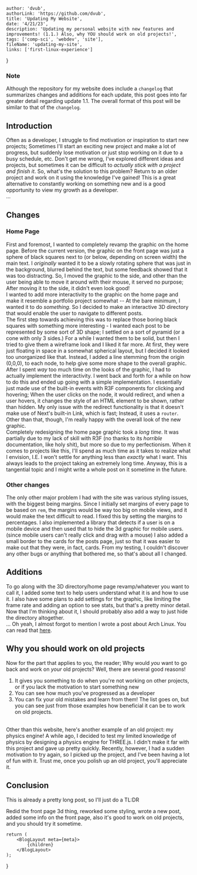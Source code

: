 
    author: 'dvub',
    authorLink: 'https://github.com/dvub',
    title: 'Updating My Website',
    date: '4/21/23',
    description: 'Updating my personal website with new features and improvements! (1.1.) Also, why YOU should work on old projects!',
    tags: ['comp-sci', 'webdev', 'site'],
    fileName: 'updating-my-site',
    links: ['first-linux-experience']
}

### Note

Although the repository for my website does include a `changelog` that summarizes changes and additions for each update, this post goes into far greater detail regarding update 1.1. The overall format of this post will be similar to that of the `changelog`. 

## Introduction

Often as a developer, I struggle to find motivation or inspiration to start new projects; Sometimes I'll start an exciting new project and make a lot of progress, but suddenly lose motivation or just stop working on it due to a busy schedule, etc. Don't get me wrong, I've explored different ideas and projects, but sometimes it can be difficult to *actually stick with a project and finish it*. So, what's the solution to this problem? Return to an older project and work on it using the knowledge I've gained! This is a great alternative to constantly working on something new and is a good opportunity to view my growth as a developer.
<br/>...<br/>

## Changes

### Home Page

First and foremost, I wanted to completely revamp the graphic on the home page. Before the current version, the graphic on the front page was just a sphere of black squares next to (or below, depending on screen width) the main text. I *originally* wanted it to be a slowly rotating sphere that was just in the background, blurred behind the text, but some feedback showed that it was too distracting. So, I moved the graphic to the side, and other than the user being able to move it around with their mouse, it served no purpose; After moving it to the side, it didn't even look good!
<br/>
I wanted to add more interactivity to the graphic on the home page and make it resemble a portfolio project somewhat -- At the bare minimum, I wanted it to do *something*. So I decided to make an interactive 3D directory that would enable the user to navigate to different posts. 
<br/> 
The first step towards achieving this was to replace those boring black squares with something more interesting - I wanted each post to be represented by some sort of 3D shape; I settled on a sort of pyramid (or a cone with only 3 sides.) For a while I wanted them to be solid, but then I tried to give them a wireframe look and I liked it far more. At first, they were just floating in space in a somewhat spherical layout, but I decided it looked too unorganized like that. Instead, I added a line stemming from the origin (0,0,0), to each node, to help give some more shape to the overall graphic. After I spent *way* too much time on the looks of the graphic, I had to actually implement the interactivity. I went back and forth for a while on how to do this and ended up going with a simple implementation. I essentially just made use of the built-in events with R3F components for clicking and hovering; When the user clicks on the node, it would redirect, and when a user hovers, it changes the style of an HTML element to be shown, rather than hidden. My only issue with the redirect functionality is that it doesn't make use of Next's built-in Link, which is fast; Instead, it uses a `router`. Other than that, though, I'm really happy with the overall look of the new graphic.
<br/>
Completely redesigning the home page graphic took a *long time*. It was partially due to my lack of skill with R3F (no thanks to its *horrible* documentation, like holy shit), but more so due to my perfectionism. When it comes to projects like this, I'll spend as much time as it takes to realize what I envision, I.E. I won't settle for anything less than *exactly* what I want. This always leads to the project taking an extremely long time. Anyway, this is a tangential topic and I might write a whole post on it sometime in the future.

### Other changes

The only other major problem I had with the site was various styling issues, with the biggest being margins. Since I initially set margins of every page to be based on `rem`, the margins would be way too big on mobile views, and it would make the text difficult to read. I fixed this by setting the margins to percentages.
I also implemented a library that detects if a user is on a mobile device and then used that to hide the 3d graphic for mobile users. (since mobile users can't really click and drag with a mouse) I also added a small border to the cards for the posts page, just so that it was easier to make out that they were, in fact, cards. From my testing, I couldn't discover any other bugs or anything that bothered me, so that's about all I changed. 

## Additions

To go along with the 3D directory/home page revamp/whatever you want to call it, I added some text to help users understand what it is and how to use it. I also have some plans to add settings for the graphic, like limiting the frame rate and adding an option to see stats, but that's a pretty minor detail. Now that I'm thinking about it, I should probably also add a way to just hide the directory altogether.
<br/>
... Oh yeah, I almost forgot to mention I wrote a post about Arch Linux. You can read that [here](/posts/first-linux-experience).

## Why you should work on old projects

Now for the part that applies to you, the reader; Why would *you* want to go back and work on *your* old projects? Well, there are several good reasons!
1. It gives you something to do when you're not working on other projects, or if you lack the motivation to start something new
2. You can see how much you've progressed as a developer
3. You can fix your old mistakes and learn from them!
The list goes on, but you can see just from those examples how beneficial it can be to work on old projects.
<br/> 
Other than this website, here's another example of an old project: my physics engine! A while ago, I decided to test my limited knowledge of physics by designing a physics engine for THREE.js. I didn't make it far with this project and gave up pretty quickly. Recently, however, I had a sudden motivation to try again, so I picked up the project, and I've been having a lot of fun with it. Trust me, once you polish up an old project, you'll appreciate it.

## Conclusion

This is already a pretty long post, so I'll just do a TL:DR

Redid the front page 3d thing, reworked some styling, wrote a new post, added some info on the front page, also it's good to work on old projects, and you should try it sometime.


    return (
        <BlogLayout meta={meta}>
            {children}
        </BlogLayout>
    ); 
}

